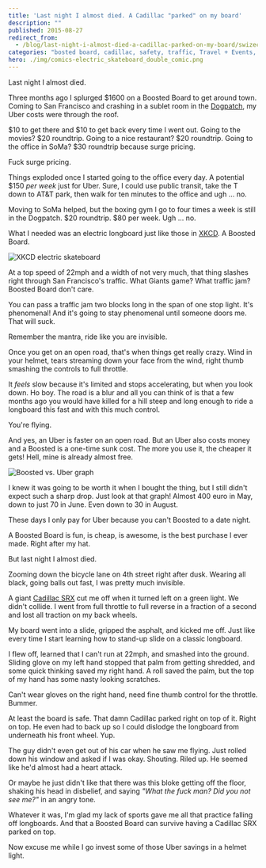 ```yaml
---
title: 'Last night I almost died. A Cadillac "parked" on my board'
description: ""
published: 2015-08-27
redirect_from:
  - /blog/last-night-i-almost-died-a-cadillac-parked-on-my-board/swizec/6725
categories: "bosted board, cadillac, safety, traffic, Travel + Events, uber"
hero: ./img/comics-electric_skateboard_double_comic.png
---
```


Last night I almost died.

Three months ago I splurged $1600 on a Boosted Board to get around town. Coming to San Francisco and crashing in a sublet room in the [Dogpatch](http://en.wikipedia.org/wiki/Dogpatch), my Uber costs were through the roof.

$10 to get there and $10 to get back every time I went out. Going to the movies? $20 roundtrip. Going to a nice restaurant? $20 roundtrip. Going to the office in SoMa? $30 roundtrip because surge pricing.

Fuck surge pricing.

Things exploded once I started going to the office every day. A potential $150 _per week_ just for Uber. Sure, I could use public transit, take the T down to AT&T park, then walk for ten minutes to the office and ugh ... no.

Moving to SoMa helped, but the boxing gym I go to four times a week is still in the Dogpatch. $20 roundtrip. $80 per week. Ugh ... no.

What I needed was an electric longboard just like those in [XKCD](http://en.wikipedia.org/wiki/Xkcd). A Boosted Board.

![XKCD electric skateboard](./img/comics-electric_skateboard_double_comic.png)

At a top speed of 22mph and a width of not very much, that thing slashes right through San Francisco's traffic. What Giants game? What traffic jam? Boosted Board don't care.

You can pass a traffic jam two blocks long in the span of one stop light. It's phenomenal! And it's going to stay phenomenal until someone doors me. That will suck.

Remember the mantra, ride like you are invisible.

Once you get on an open road, that's when things get really crazy. Wind in your helmet, tears streaming down your face from the wind, right thumb smashing the controls to full throttle.

It _feels_ slow because it's limited and stops accelerating, but when you look down. Ho boy. The road is a blur and all you can think of is that a few months ago you would have killed for a hill steep and long enough to ride a longboard this fast and with this much control.

You're flying.

And yes, an Uber is faster on an open road. But an Uber also costs money and a Boosted is a one-time sunk cost. The more you use it, the cheaper it gets! Hell, mine is already almost free.

![Boosted vs. Uber graph](./img/NCCUdM4.png)

I knew it was going to be worth it when I bought the thing, but I still didn't expect such a sharp drop. Just look at that graph! Almost 400 euro in May, down to just 70 in June. Even down to 30 in August.

These days I only pay for Uber because you can't Boosted to a date night.

A Boosted Board is fun, is cheap, is awesome, is the best purchase I ever made. Right after my hat.

But last night I almost died.

Zooming down the bicycle lane on 4th street right after dusk. Wearing all black, going balls out fast, I was pretty much invisible.

A giant [Cadillac SRX](http://en.wikipedia.org/wiki/Cadillac_SRX) cut me off when it turned left on a green light. We didn't collide. I went from full throttle to full reverse in a fraction of a second and lost all traction on my back wheels.

My board went into a slide, gripped the asphalt, and kicked me off. Just like every time I start learning how to stand-up slide on a classic longboard.

I flew off, learned that I can't run at 22mph, and smashed into the ground. Sliding glove on my left hand stopped that palm from getting shredded, and some quick thinking saved my right hand. A roll saved the palm, but the top of my hand has some nasty looking scratches.

Can't wear gloves on the right hand, need fine thumb control for the throttle. Bummer.

At least the board is safe. That damn Cadillac parked right on top of it. Right on top. He even had to back up so I could dislodge the longboard from underneath his front wheel. Yup.

The guy didn't even get out of his car when he saw me flying. Just rolled down his window and asked if I was okay. Shouting. Riled up. He seemed like he'd almost had a heart attack.

Or maybe he just didn't like that there was this bloke getting off the floor, shaking his head in disbelief, and saying _"What the fuck man? Did you not see me?"_ in an angry tone.

Whatever it was, I'm glad my lack of sports gave me all that practice falling off longboards. And that a Boosted Board can survive having a Cadillac SRX parked on top.

Now excuse me while I go invest some of those Uber savings in a helmet light.
